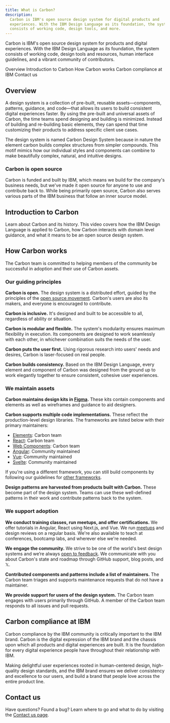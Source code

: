 ```yaml
---
title: What is Carbon?
description:
  Carbon is IBM's open source design system for digital products and
  experiences. With the IBM Design Language as its foundation, the system
  consists of working code, design tools, and more.
---
```



<PageDescription>

Carbon is IBM's open source design system for products and digital experiences.
With the IBM Design Language as its foundation, the system consists of working
code, design tools and resources, human interface guidelines, and a vibrant
community of contributors.

</PageDescription>

<AnchorLinks>

<AnchorLink>Overview</AnchorLink>
<AnchorLink>Introduction to Carbon</AnchorLink>
<AnchorLink>How Carbon works</AnchorLink>
<AnchorLink>Carbon compliance at IBM</AnchorLink>
<AnchorLink>Contact us</AnchorLink>

</AnchorLinks>

## Overview

A design system is a collection of pre-built, reusable assets—components,
patterns, guidance, and code—that allows its users to build consistent digital
experiences faster. By using the pre-built and universal assets of Carbon, the
time teams spend designing and building is minimized. Instead of building and
re-building basic elements, they can spend that time customizing their products
to address specific client use cases.

The design system is named Carbon Design System because in nature the element
carbon builds complex structures from simpler compounds. This motif mimics how
our individual styles and components can combine to make beautifully complex,
natural, and intuitive designs.

### Carbon is open source

Carbon is funded and built by IBM, which means we build for the company's
business needs, but we've made it open source for anyone to use and contribute
back to. While being primarily open source, Carbon also serves various parts of
the IBM business that follow an inner source model.

## Introduction to Carbon

Learn about Carbon and its history. This video covers how the IBM Design
Language is applied to Carbon, how Carbon interacts with domain level guidance,
and what it means to be an open source design system.

<KalturaVideo videoid="1_68e5qyal"></KalturaVideo>

## How Carbon works

The Carbon team is committed to helping members of the community be successful
in adoption and their use of Carbon assets.

### Our guiding principles

**Carbon is open.** The design system is a distributed effort, guided by the
principles of the
[open source movement](https://en.wikipedia.org/wiki/Open-source-software_movement).
Carbon's users are also its makers, and everyone is encouraged to contribute.

**Carbon is inclusive.** It's designed and built to be accessible to all,
regardless of ability or situation.

**Carbon is modular and flexible.** The system's modularity ensures maximum
flexibility in execution. Its components are designed to work seamlessly with
each other, in whichever combination suits the needs of the user.

**Carbon puts the user first.** Using rigorous research into users' needs and
desires, Carbon is laser-focused on real people.

**Carbon builds consistency.** Based on the IBM Design Language, every element
and component of Carbon was designed from the ground up to work elegantly
together to ensure consistent, cohesive user experiences.

### We maintain assets

**Carbon maintains design kits in [Figma](/designing/kits/figma).** These kits
contain components and elements as well as wireframes and guidance to aid
designers.

**Carbon supports multiple code implementations.** These reflect the
production-level design libraries. The frameworks are listed below with their
primary maintainers:

- [Elements](https://github.com/carbon-design-system/carbon): Carbon team
- [React](https://github.com/carbon-design-system/carbon/tree/main/packages/react):
  Carbon team
- [Web Components](https://github.com/carbon-design-system/carbon/tree/main/packages/web-components):
  Carbon team
- [Angular](https://angular.carbondesignsystem.com/): Community maintained
- [Vue](https://github.com/carbon-design-system/carbon-components-vue):
  Community maintained
- [Svelte](https://github.com/ibm/carbon-components-svelte): Community
  maintained

If you're using a different framework, you can still build components by
following our guidelines for
[other frameworks](/developing/frameworks/other-frameworks).

**Design patterns are harvested from products built with Carbon.** These become
part of the design system. Teams can use these well-defined patterns in their
work and contribute patterns back to the system.

### We support adoption

**We conduct training classes, run meetups, and offer certifications.** We offer
tutorials in Angular, React using Next.js, and Vue. We run
[meetups](/whats-happening/meetups) and design reviews on a regular basis. We're
also available to teach at conferences, bootcamp labs, and wherever else we're
needed.

**We engage the community.** We strive to be one of the world's best design
systems and we’re
always [open to feedback](https://github.com/carbon-design-system/carbon-website/issues/new?assignees=&labels=feedback&template=feedback.md&title=).
We communicate with you about Carbon's state and roadmap through GitHub support,
blog posts, and 𝕏.

**Contributed components and patterns include a list of maintainers.** The
Carbon team triages and supports maintenance requests that do not have a
maintainer.

**We provide support for users of the design system.** The Carbon team engages
with users primarily through GitHub. A member of the Carbon team responds to all
issues and pull requests.

## Carbon compliance at IBM

Carbon compliance by the IBM community is critically important to the IBM brand.
Carbon is the digital expression of the IBM brand and the chassis upon which all
products and digital experiences are built. It is the foundation for every
digital experience people have throughout their relationship with IBM.

Making delightful user experiences rooted in human-centered design, high-quality
design standards, and the IBM brand ensures we deliver consistency and
excellence to our users, and build a brand that people love across the entire
product line.

## Contact us

Have questions? Found a bug? Learn where to go and what to do by visiting
the [Contact us page](https://carbondesignsystem.com/help/contact-us).
